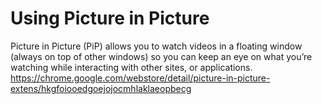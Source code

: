 # Using Picture in Picture

Picture in Picture (PiP) allows you to watch videos in a floating window (always on top of other windows) so you can keep an eye on what you’re watching while interacting with other sites, or applications.
https://chrome.google.com/webstore/detail/picture-in-picture-extens/hkgfoiooedgoejojocmhlaklaeopbecg